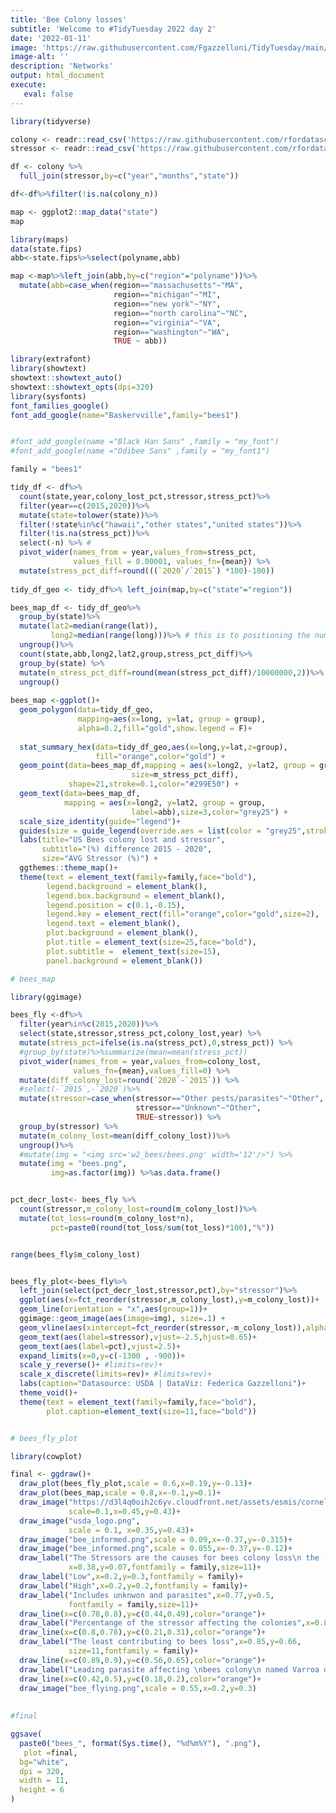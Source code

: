 ```yaml
---
title: 'Bee Colony losses'
subtitle: 'Welcome to #TidyTuesday 2022 day 2'
date: '2022-01-11'
image: 'https://raw.githubusercontent.com/Fgazzelloni/TidyTuesday/main/data/2022/w2_bees/w2_bees.png'
image-alt: ''
description: 'Networks'
output: html_document
execute: 
   eval: false
---
```


```r
library(tidyverse)
```


```r
colony <- readr::read_csv('https://raw.githubusercontent.com/rfordatascience/tidytuesday/master/data/2022/2022-01-11/colony.csv')
stressor <- readr::read_csv('https://raw.githubusercontent.com/rfordatascience/tidytuesday/master/data/2022/2022-01-11/stressor.csv')

```

```r
df <- colony %>%
  full_join(stressor,by=c("year","months","state"))

df<-df%>%filter(!is.na(colony_n))
```


```r
map <- ggplot2::map_data("state")
map

library(maps)
data(state.fips)
abb<-state.fips%>%select(polyname,abb)

map <-map%>%left_join(abb,by=c("region"="polyname"))%>%
  mutate(abb=case_when(region=="massachusetts"~"MA",
                       region=="michigan"~"MI",
                       region=="new york"~"NY",
                       region=="north carolina"~"NC",
                       region=="virginia"~"VA",
                       region=="washington"~"WA",
                       TRUE ~ abb))
```


```r
library(extrafont)
library(showtext)
showtext::showtext_auto()
showtext::showtext_opts(dpi=320)
library(sysfonts)
font_families_google()
font_add_google(name="Baskervville",family="bees1")


#font_add_google(name ="Black Han Sans" ,family = "my_font")
#font_add_google(name ="Odibee Sans" ,family = "my_font1")

family = "bees1"

```


```r
tidy_df <- df%>% 
  count(state,year,colony_lost_pct,stressor,stress_pct)%>%
  filter(year==c(2015,2020))%>%
  mutate(state=tolower(state))%>%
  filter(!state%in%c("hawaii","other states","united states"))%>%
  filter(!is.na(stress_pct))%>%
  select(-n) %>% # 
  pivot_wider(names_from = year,values_from=stress_pct,
              values_fill = 0.00001, values_fn={mean}) %>%
  mutate(stress_pct_diff=round(((`2020`/`2015`) *100)-100))
  
tidy_df_geo <- tidy_df%>% left_join(map,by=c("state"="region"))
```  
  
```r
bees_map_df <- tidy_df_geo%>%
  group_by(state)%>%
  mutate(lat2=median(range(lat)),
         long2=median(range(long)))%>% # this is to positioning the numbers 
  ungroup()%>%
  count(state,abb,long2,lat2,group,stress_pct_diff)%>%
  group_by(state) %>%
  mutate(m_stress_pct_diff=round(mean(stress_pct_diff)/10000000,2))%>%
  ungroup()
 
bees_map <-ggplot()+
  geom_polygon(data=tidy_df_geo,
               mapping=aes(x=long, y=lat, group = group),
               alpha=0.2,fill="gold",show.legend = F)+
    
  stat_summary_hex(data=tidy_df_geo,aes(x=long,y=lat,z=group),
                   fill="orange",color="gold") +
  geom_point(data=bees_map_df,mapping = aes(x=long2, y=lat2, group = group,
                           size=m_stress_pct_diff),
             shape=21,stroke=0.1,color="#299E50") +
  geom_text(data=bees_map_df,
            mapping = aes(x=long2, y=lat2, group = group,
                           label=abb),size=3,color="grey25") +
  scale_size_identity(guide="legend")+
  guides(size = guide_legend(override.aes = list(color = "grey25",stroke=1)))+
  labs(title="US Bees colony lost and stressor",
       subtitle="(%) difference 2015 - 2020",
       size="AVG Stressor (%)") +
  ggthemes::theme_map()+
  theme(text = element_text(family=family,face="bold"),
        legend.background = element_blank(),
        legend.box.background = element_blank(),
        legend.position = c(0.1,-0.15),
        legend.key = element_rect(fill="orange",color="gold",size=2),
        legend.text = element_blank(),
        plot.background = element_blank(),
        plot.title = element_text(size=25,face="bold"),
        plot.subtitle =  element_text(size=15),
        panel.background = element_blank())

# bees_map
```
  
  
  
```r
library(ggimage)

bees_fly <-df%>%
  filter(year%in%c(2015,2020))%>%
  select(state,stressor,stress_pct,colony_lost,year) %>% 
  mutate(stress_pct=ifelse(is.na(stress_pct),0,stress_pct)) %>% 
  #group_by(state)%>%summarize(mean=mean(stress_pct))
  pivot_wider(names_from = year,values_from=colony_lost,
              values_fn={mean},values_fill=0) %>%
  mutate(diff_colony_lost=round(`2020`-`2015`)) %>%
  #select(-`2015`,-`2020`)%>%
  mutate(stressor=case_when(stressor=="Other pests/parasites"~"Other",
                            stressor=="Unknown"~"Other",
                            TRUE~stressor)) %>%
  group_by(stressor) %>%
  mutate(m_colony_lost=mean(diff_colony_lost))%>%
  ungroup()%>%
  #mutate(img = "<img src='w2_bees/bees.png' width='12'/>") %>%
  mutate(img = "bees.png",
         img=as.factor(img)) %>%as.data.frame()


pct_decr_lost<- bees_fly %>%
  count(stressor,m_colony_lost=round(m_colony_lost))%>%
  mutate(tot_loss=round(m_colony_lost*n),
         pct=paste0(round(tot_loss/sum(tot_loss)*100),"%"))


range(bees_fly$m_colony_lost)


bees_fly_plot<-bees_fly%>%
  left_join(select(pct_decr_lost,stressor,pct),by="stressor")%>%
  ggplot(aes(x=fct_reorder(stressor,m_colony_lost),y=m_colony_lost))+
  geom_line(orientation = "x",aes(group=1))+
  ggimage::geom_image(aes(image=img), size=.1) +
  geom_vline(aes(xintercept=fct_reorder(stressor,-m_colony_lost)),alpha=0.2,color="gold")+
  geom_text(aes(label=stressor),vjust=-2.5,hjust=0.65)+
  geom_text(aes(label=pct),vjust=2.5)+
  expand_limits(x=0,y=c(-1300 , -900))+
  scale_y_reverse()+ #limits=rev)+
  scale_x_discrete(limits=rev)+ #limits=rev)+
  labs(caption="Datasource: USDA | DataViz: Federica Gazzelloni")+
  theme_void()+
  theme(text = element_text(family=family,face="bold"),
        plot.caption=element_text(size=11,face="bold"))


# bees_fly_plot
```


```r
library(cowplot)

final <- ggdraw()+
  draw_plot(bees_fly_plot,scale = 0.6,x=0.19,y=-0.13)+
  draw_plot(bees_map,scale = 0.8,x=-0.1,y=0.1)+
  draw_image("https://d3l4q0oih2c6yv.cloudfront.net/assets/esmis/cornell_seal_simple_b31b1b-54caf4668562db6b35fe259a44a4f9dc5db28a966230652ae2b175edcb9d56f0.svg",
             scale=0.1,x=0.45,y=0.43)+
  draw_image("usda_logo.png",
             scale = 0.1, x=0.35,y=0.43)+
  draw_image("bee_informed.png",scale = 0.09,x=-0.37,y=-0.315)+
  draw_image("bee_informed.png",scale = 0.055,x=-0.37,y=-0.12)+
  draw_label("The Stressors are the causes for bees colony loss\n the (%) difference 2015-2020 shows some states are more affected then othes by\n stressors.",
             x=0.38,y=0.07,fontfamily = family,size=11)+
  draw_label("Low",x=0.2,y=0.3,fontfamily = family)+
  draw_label("High",x=0.2,y=0.2,fontfamily = family)+
  draw_label("Includes unknwon and parasites",x=0.77,y=0.5,
             fontfamily = family,size=11)+
  draw_line(x=c(0.78,0.8),y=c(0.44,0.49),color="orange")+
  draw_label("Percentange of the stressor affecting the colonies",x=0.8,y=0.2,fontfamily = family,size=10)+
  draw_line(x=c(0.8,0.78),y=c(0.21,0.31),color="orange")+
  draw_label("The least contributing to bees loss",x=0.85,y=0.66,
             size=11,fontfamily = family)+
  draw_line(x=c(0.89,0.9),y=c(0.56,0.65),color="orange")+
  draw_label("Leading parasite affecting \nbees colony\n named Varroa destructor",x=0.38,y=0.2,size=11,fontfamily = family)+
  draw_line(x=c(0.42,0.5),y=c(0.18,0.2),color="orange")+
  draw_image("bee_flying.png",scale = 0.55,x=0.2,y=0.3)
    
    
#final
```


```r
ggsave(
  paste0("bees_", format(Sys.time(), "%d%m%Y"), ".png"),
   plot =final,
  bg="white",
  dpi = 320,
  width = 11,
  height = 6
)
```
